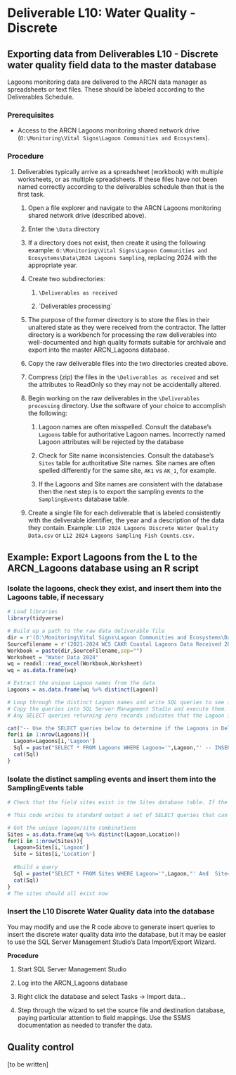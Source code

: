 # Deliverable L10: Water Quality - Discrete

## Exporting data from Deliverables L10 - Discrete water quality field data to the master database

Lagoons monitoring data are delivered to the ARCN data manager as spreadsheets or text files. These should be labeled according to the Deliverables Schedule.

### Prerequisites

-   Access to the ARCN Lagoons monitoring shared network drive (`O:\Monitoring\Vital Signs\Lagoon Communities and Ecosystems`).

### Procedure

1.  Deliverables typically arrive as a spreadsheet (workbook) with multiple worksheets, or as multiple spreadsheets. If these files have not been named correctly according to the deliverables schedule then that is the first task.

    1.  Open a file explorer and navigate to the ARCN Lagoons monitoring shared network drive (described above).

    2.  Enter the `\Data` directory

    3.  If a directory does not exist, then create it using the following example: `O:\Monitoring\Vital Signs\Lagoon Communities and Ecosystems\Data\2024 Lagoons Sampling`, replacing 2024 with the appropriate year.

    4.  Create two subdirectories:

        1.  `\Deliverables as received`

        2.  \`Deliverables processing\`

    5.  The purpose of the former directory is to store the files in their unaltered state as they were received from the contractor. The latter directory is a workbench for processing the raw deliverables into well-documented and high quality formats suitable for archivale and export into the master ARCN_Lagoons database.

    6.  Copy the raw deliverable files into the two directories created above.

    7.  Compress (zip) the files in the `\Deliverables as received` and set the attributes to ReadOnly so they may not be accidentally altered.

    8.  Begin working on the raw deliverables in the `\Deliverables processing` directory. Use the software of your choice to accomplish the following:

        1.  Lagoon names are often misspelled. Consult the database's `Lagoons` table for authoritative Lagoon names. Incorrectly named Lagoon attributes will be rejected by the database

        2.  Check for Site name inconsistencies. Consult the database's `Sites` table for authoritative Site names. Site names are often spelled differently for the same site, `AK1` vs `AK_1`, for example.

        3.  If the Lagoons and Site names are consistent with the database then the next step is to export the sampling events to the `SamplingEvents` database table.

    9.  Create a single file for each deliverable that is labeled consistently with the deliverable identifier, the year and a description of the data they contain. Example: `L10 2024 Lagoons Discrete Water Quality Data.csv` or `L12 2024 Lagoons Sampling Fish Counts.csv.`

## Example: Export Lagoons from the L to the ARCN_Lagoons database using an R script

### Isolate the lagoons, check they exist, and insert them into the Lagoons table, if necessary

```r
# Load libraries
library(tidyverse)

# Build up a path to the raw data deliverable file
dir = r'(O:\Monitoring\Vital Signs\Lagoon Communities and Ecosystems\Data\2024 Lagoons Sampling\Deliverables processing/)'
SourceFilename = r'(2021-2024 WCS CAKR Coastal Lagoons Data Received 2024-07-31 From KFraley Processed for DB Ingestion.xlsx)'
Workbook = paste(dir,SourceFilename,sep="")
Worksheet = "Water Data 2024" 
wq = readxl::read_excel(Workbook,Worksheet)
wq = as.data.frame(wq)

# Extract the unique Lagoon names from the data
Lagoons = as.data.frame(wq %>% distinct(Lagoon))

# Loop through the distinct Lagoon names and write SQL queries to see if they exist and, if they don't, insert them. 
# Copy the queries into SQL Server Management Studio and execute them. 
# Any SELECT queries returning zero records indicates that the Lagoon is missinf from the Lagoons table. Insert it using the INSERT query

cat("-- Use the SELECT queries below to determine if the Lagoons in Deliverable L10 exist or not. These lagoons must exist to avoid database errors when inserting data later on. If a lagoon doesn't exist, check the spelling. If it still doesn't exist, use the relevant INSERT query to insert it.\n")
for(i in 1:nrow(Lagoons)){
  Lagoon=Lagoons[i,'Lagoon']
  Sql = paste("SELECT * FROM Lagoons WHERE Lagoon='",Lagoon,"' -- INSERT INTO Lagoons(Lagoon)VALUES('",Lagoon,"')\n",sep="")
  cat(Sql)
}
```

### Isolate the distinct sampling events and insert them into the SamplingEvents table

```r
# Check that the field sites exist in the Sites database table. If the field sites do not exist in the database then those records will be rejected by the database.

# This code writes to standard output a set of SELECT queries that can be executed against the database. If any SELECT queries return zero results, then you must INSERT the site using the accompanying INSERT query.

# Get the unique lagoon/site combinations
Sites = as.data.frame(wq %>% distinct(Lagoon,Location))
for(i in 1:nrow(Sites)){
  Lagoon=Sites[i,'Lagoon']
  Site = Sites[i,'Location'] 
  
  #Build a query
  Sql = paste("SELECT * FROM Sites WHERE Lagoon='",Lagoon,"' And  Site='",Site,"'\n -- INSERT INTO Sites(Lagoon,Site,SourceFile)VALUES('",Lagoon,"','",Site,"','",Workbook,"')\n",sep="")
  cat(Sql)
}
# The sites should all exist now
```

### Insert the L10 Discrete Water Quality data into the database

You may modify and use the R code above to generate insert queries to insert the discrete water quality data into the database, but it may be easier to use the SQL Server Management Studio's Data Import/Export Wizard.

**Procedure**

1.  Start SQL Server Management Studio

2.  Log into the ARCN_Lagoons database

3.  Right click the database and select Tasks -\> Import data...

4.  Step through the wizard to set the source file and destination database, paying particular attention to field mappings. Use the SSMS documentation as needed to transfer the data.

## Quality control

[to be written]
